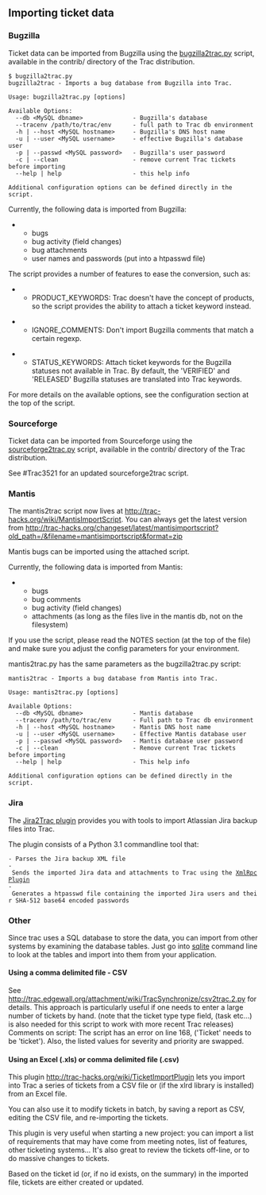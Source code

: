 
== Importing ticket data ==

=== Bugzilla ===

Ticket data can be imported from Bugzilla using the [http://trac.edgewall.org/browser/trunk/contrib/bugzilla2trac.py bugzilla2trac.py] script, available in the contrib/ directory of the Trac distribution.

<pre>
$ bugzilla2trac.py
bugzilla2trac - Imports a bug database from Bugzilla into Trac.

Usage: bugzilla2trac.py [options]

Available Options:
  --db <MySQL dbname>              - Bugzilla's database
  --tracenv /path/to/trac/env      - full path to Trac db environment
  -h | --host <MySQL hostname>     - Bugzilla's DNS host name
  -u | --user <MySQL username>     - effective Bugzilla's database user
  -p | --passwd <MySQL password>   - Bugzilla's user password
  -c | --clean                     - remove current Trac tickets before importing
  --help | help                    - this help info

Additional configuration options can be defined directly in the script.
</pre>

Currently, the following data is imported from Bugzilla:

**bugs
**bug activity (field changes)
**bug attachments
**user names and passwords (put into a htpasswd file)

The script provides a number of features to ease the conversion, such as:

**PRODUCT_KEYWORDS:  Trac doesn't have the concept of products, so the script provides the ability to attach a ticket keyword instead.

**IGNORE_COMMENTS:  Don't import Bugzilla comments that match a certain regexp.

**STATUS_KEYWORDS:  Attach ticket keywords for the Bugzilla statuses not available in Trac.  By default, the 'VERIFIED' and 'RELEASED' Bugzilla statuses are translated into Trac keywords.

For more details on the available options, see the configuration section at the top of the script.

=== Sourceforge ===

Ticket data can be imported from Sourceforge using the [http://trac.edgewall.org/browser/trunk/contrib/sourceforge2trac.py sourceforge2trac.py] script, available in the contrib/ directory of the Trac distribution.

See #Trac3521 for an updated sourceforge2trac script.

=== Mantis ===

The mantis2trac script now lives at http://trac-hacks.org/wiki/MantisImportScript. You can always get the latest version from http://trac-hacks.org/changeset/latest/mantisimportscript?old_path=/&filename=mantisimportscript&format=zip

Mantis bugs can be imported using the attached script.

Currently, the following data is imported from Mantis:
**bugs
**bug comments
**bug activity (field changes)
**attachments (as long as the files live in the mantis db, not on the filesystem) 

If you use the script, please read the NOTES section (at the top of the file) and make sure you adjust the config parameters for your environment.

mantis2trac.py has the same parameters as the bugzilla2trac.py script:
<pre>
mantis2trac - Imports a bug database from Mantis into Trac.

Usage: mantis2trac.py [options] 

Available Options:
  --db <MySQL dbname>              - Mantis database
  --tracenv /path/to/trac/env      - Full path to Trac db environment
  -h | --host <MySQL hostname>     - Mantis DNS host name
  -u | --user <MySQL username>     - Effective Mantis database user
  -p | --passwd <MySQL password>   - Mantis database user password
  -c | --clean                     - Remove current Trac tickets before importing
  --help | help                    - This help info

Additional configuration options can be defined directly in the script.
</pre> 

=== Jira ===

The [http://trac-hacks.org/wiki/JiraToTracIntegration Jira2Trac plugin] provides you with tools to import Atlassian Jira backup files into Trac.

The plugin consists of a Python 3.1 commandline tool that:

 - Parses the Jira backup XML file
 - Sends the imported Jira data and attachments to Trac using the [http://trac-hacks.org/wiki/XmlRpcPlugin XmlRpcPlugin]
 - Generates a htpasswd file containing the imported Jira users and their SHA-512 base64 encoded passwords

=== Other ===

Since trac uses a SQL database to store the data, you can import from other systems by examining the database tables. Just go into [http://www.sqlite.org/sqlite.html sqlite] command line to look at the tables and import into them from your application.

==== Using a comma delimited file - CSV ====
See http://trac.edgewall.org/attachment/wiki/TracSynchronize/csv2trac.2.py for details.  This approach is particularly useful if one needs to enter a large number of tickets by hand. (note that the ticket type type field, (task etc...) is also needed for this script to work with more recent Trac releases)
Comments on script: The script has an error on line 168, ('Ticket' needs to be 'ticket').  Also, the listed values for severity and priority are swapped. 

==== Using an Excel (.xls) or comma delimited file (.csv) ====
This plugin http://trac-hacks.org/wiki/TicketImportPlugin lets you import into Trac a series of tickets from a CSV file or (if the xlrd library is installed) from an Excel file.

You can also use it to modify tickets in batch, by saving a report as CSV, editing the CSV file, and re-importing the tickets.

This plugin is very useful when starting a new project: you can import a list of requirements that may have come from meeting notes, list of features, other ticketing systems... It's also great to review the tickets off-line, or to do massive changes to tickets.

Based on the ticket id (or, if no id exists, on the summary) in the imported file, tickets are either created or updated. 



{{TracNotice|{{PAGENAME}}}}